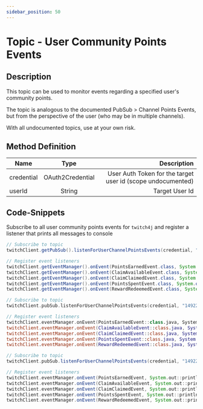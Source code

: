 ```yaml
---
sidebar_position: 50
---
```



# Topic - User Community Points Events

## Description

This topic can be used to monitor events regarding a specified user's community points.

The topic is analogous to the documented PubSub > Channel Points Events, but from the perspective of the user (who may be in multiple channels).

With all undocumented topics, use at your own risk.

## Method Definition

| Name          | Type      | Description  |
| ------------- |:---------:| -----------------:|
| credential | OAuth2Credential | User Auth Token for the target user id (scope undocumented) |
| userId | String | Target User Id |

## Code-Snippets

Subscribe to all user community points events for `twitch4j` and register a listener that prints all messages to console

<Tabs groupId="code">
<TabItem value="java" label="Java">

```java
// Subscribe to topic
twitchClient.getPubSub().listenForUserChannelPointsEvents(credential, "149223493");

// Register event listeners
twitchClient.getEventManager().onEvent(PointsEarnedEvent.class, System.out::println);
twitchClient.getEventManager().onEvent(ClaimAvailableEvent.class, System.out::println);
twitchClient.getEventManager().onEvent(ClaimClaimedEvent.class, System.out::println);
twitchClient.getEventManager().onEvent(PointsSpentEvent.class, System.out::println);
twitchClient.getEventManager().onEvent(RewardRedeemedEvent.class, System.out::println);
```

</TabItem>
<TabItem value="kotlin" label="Kotlin">

```kotlin
// Subscribe to topic
twitchClient.pubSub.listenForUserChannelPointsEvents(credential, "149223493");

// Register event listeners
twitchClient.eventManager.onEvent(PointsEarnedEvent::class.java, System.out::println);
twitchClient.eventManager.onEvent(ClaimAvailableEvent::class.java, System.out::println);
twitchClient.eventManager.onEvent(ClaimClaimedEvent::class.java, System.out::println);
twitchClient.eventManager.onEvent(PointsSpentEvent::class.java, System.out::println);
twitchClient.eventManager.onEvent(RewardRedeemedEvent::class.java, System.out::println);
```

</TabItem>
<TabItem value="groovy" label="Groovy">

```groovy
// Subscribe to topic
twitchClient.pubSub.listenForUserChannelPointsEvents(credential, "149223493");

// Register event listeners
twitchClient.eventManager.onEvent(PointsEarnedEvent, System.out::println);
twitchClient.eventManager.onEvent(ClaimAvailableEvent, System.out::println);
twitchClient.eventManager.onEvent(ClaimClaimedEvent, System.out::println);
twitchClient.eventManager.onEvent(PointsSpentEvent, System.out::println);
twitchClient.eventManager.onEvent(RewardRedeemedEvent, System.out::println);
```

</TabItem>
</Tabs>

